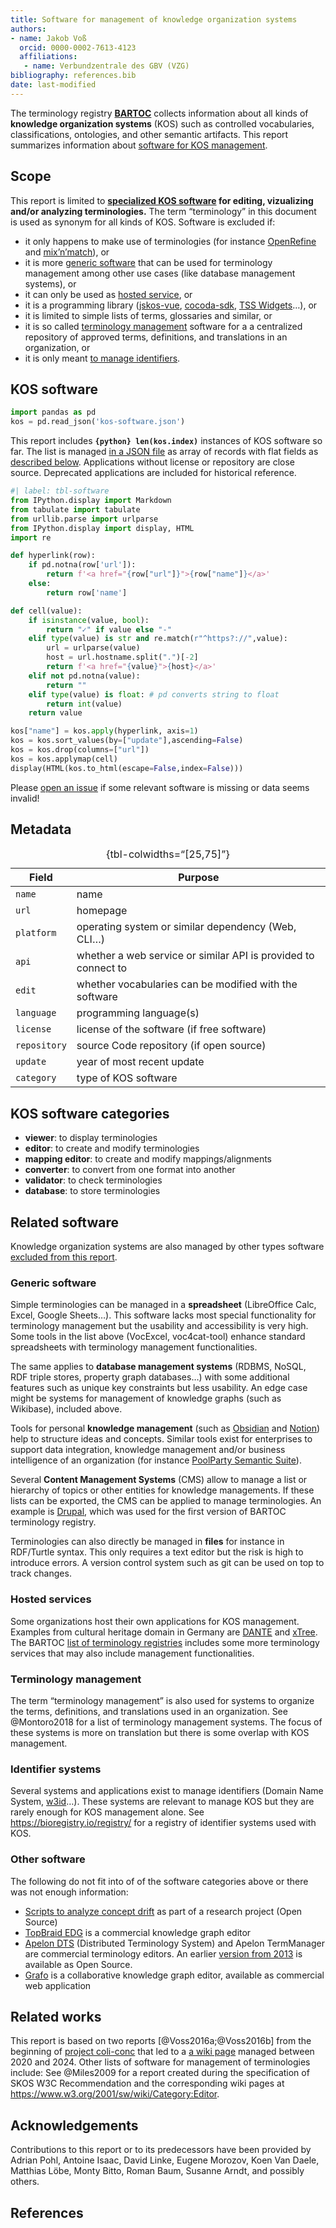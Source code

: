 ```yaml
---
title: Software for management of knowledge organization systems
authors:
- name: Jakob Voß
  orcid: 0000-0002-7613-4123
  affiliations:
   - name: Verbundzentrale des GBV (VZG)
bibliography: references.bib
date: last-modified
---
```


The terminology registry **[BARTOC](https://bartoc.org/)** collects information about all kinds of **knowledge organization systems** (KOS) such as controlled vocabularies, classifications, ontologies, and other semantic artifacts. This report summarizes information about [software for KOS management](#kos-software).

## Scope

This report is limited to **[specialized KOS software](#kos-software) for editing, vizualizing and/or analyzing terminologies.** The term "terminology" in this document is used as synonym for all kinds of KOS. Software is excluded if:

- it only happens to make use of terminologies (for instance [OpenRefine] and [mix'n'match]), or
- it is more [generic software] that can be used for terminology management among other use cases (like database management systems), or
- it can only be used as [hosted service](#hosted-services), or
- it is a programming library ([jskos-vue], [cocoda-sdk], [TSS Widgets]...), or
- it is limited to simple lists of terms, glossaries and similar, or
- it is so called [terminology management] software for a a centralized repository of approved terms, definitions, and translations in an organization, or
- it is only meant [to manage identifiers](#identifier-systems).

## KOS software

```python
import pandas as pd
kos = pd.read_json('kos-software.json')
```

This report includes **`{python} len(kos.index)`** instances of KOS software so far. The list is managed [in a JSON file](kos-software.json) as array of records with flat fields as [described below](#metadata). Applications without license or repository are close source. Deprecated applications are included for historical reference.

```python
#| label: tbl-software
from IPython.display import Markdown
from tabulate import tabulate
from urllib.parse import urlparse
from IPython.display import display, HTML
import re

def hyperlink(row):
    if pd.notna(row['url']):
        return f'<a href="{row["url"]}">{row["name"]}</a>'
    else:
        return row['name']    

def cell(value):
    if isinstance(value, bool):
        return "✓" if value else "-"
    elif type(value) is str and re.match(r"^https?://",value):
        url = urlparse(value)
        host = url.hostname.split(".")[-2]
        return f'<a href="{value}">{host}</a>'
    elif not pd.notna(value):
        return ""
    elif type(value) is float: # pd converts string to float
        return int(value)
    return value

kos["name"] = kos.apply(hyperlink, axis=1)
kos = kos.sort_values(by=["update"],ascending=False)
kos = kos.drop(columns=["url"])
kos = kos.applymap(cell)
display(HTML(kos.to_html(escape=False,index=False)))
```

Please [open an issue](https://github.com/gbv/bartoc-vocabulary-software/issues) if some relevant software is missing or data seems invalid!

## Metadata

Field | Purpose
------|--------
`name` | name
`url` | homepage
`platform` | operating system or similar dependency (Web, CLI...) 
`api` | whether a web service or similar API is provided to connect to
`edit` | whether vocabularies can be modified with the software
`language` | programming language(s)
`license` | license of the software (if free software)
`repository` | source Code repository (if open source)
`update` | year of most recent update
`category` | type of KOS software

: {tbl-colwidths="[25,75]"}

## KOS software categories

- **viewer**: to display terminologies
- **editor**: to create and modify terminologies
- **mapping editor**: to create and modify mappings/alignments
- **converter**: to convert from one format into another
- **validator**: to check terminologies
- **database**: to store terminologies

## Related software

Knowledge organization systems are also managed by other types software [excluded from this report](#scope).

### Generic software

Simple terminologies can be managed in a **spreadsheet** (LibreOffice Calc, Excel, Google Sheets...). This software lacks most special functionality for terminology management but the usability and accessibility is very high. Some tools in the list above (VocExcel, voc4cat-tool) enhance standard spreadsheets with terminology management functionalities.

The same applies to **database management systems** (RDBMS, NoSQL, RDF triple stores, property graph databases...) with some additional features such as unique key constraints but less usability. An edge case might be systems for management of knowledge graphs (such as Wikibase), included above.

Tools for personal **knowledge management** (such as [Obsidian] and [Notion]) help to structure ideas and concepts. Similar tools exist for enterprises to support data integration, knowledge management and/or business intelligence of an organization (for instance [PoolParty Semantic Suite]).

Several **Content Management Systems** (CMS) allow to manage a list or hierarchy of topics or other entities for knowledge managements. If these lists can be exported, the CMS can be applied to manage terminologies. An example is [Drupal], which was used for the first version of BARTOC terminology registry.

Terminologies can also directly be managed in **files** for instance in RDF/Turtle syntax. This only requires a text editor but the risk is high to introduce errors. A version control system such as git can be used on top to track changes.

### Hosted services

Some organizations host their own applications for KOS management. Examples from cultural heritage domain in Germany are [DANTE](https://doi.org/10.11588/akmb.2018.1.63475) and [xTree](https://xtree-public.digicult-verbund.de/). The BARTOC [list of terminology registries](https://bartoc.org/registries) includes some more terminology services that may also include management functionalities.

### Terminology management

The term "terminology management" is also used for systems to organize the terms, definitions, and translations used in an organization. See @Montoro2018 for a list of terminology management systems. The focus of these systems is more on translation but there is some overlap with KOS management.

### Identifier systems

Several systems and applications exist to manage identifiers (Domain Name System, [w3id](https://w3id.org/)...). These systems are relevant to manage KOS but they are rarely enough for KOS management alone. See <https://bioregistry.io/registry/> for a registry of identifier systems used with KOS.

### Other software

The following do not fit into of of the software categories above or there was not enough information:

- [Scripts to analyze concept drift](https://github.com/Multilingual-LGBTQIA-Vocabularies/Examing_LGBTQ_Concepts) as part of a research project (Open Source)
- [TopBraid EDG](https://www.topquadrant.com/topbraid-edg/) is a commercial knowledge graph editor
- [Apelon DTS](https://www.apelondts.org/) (Distributed Terminology System) and Apelon TermManager are commercial terminology editors. An earlier [version from 2013](https://apelon-dts.sourceforge.net/) is available as Open Source.
- [Grafo](https://gra.fo/) is a collaborative knowledge graph editor, available as commercial web application

## Related works

This report is based on two reports [@Voss2016a;@Voss2016b] from the beginning of [project coli-conc](https://coli-conc.gbv.de/) that led to a [a wiki page](https://github.com/gbv/bartoc.org/wiki/Software-for-controlled-vocabularies) managed between 2020 and 2024. 
Other lists of software for management of terminologies include: See @Miles2009 for a report created during the specification of SKOS W3C Recommendation and the corresponding wiki pages at <https://www.w3.org/2001/sw/wiki/Category:Editor>.

## Acknowledgements

Contributions to this report or to its predecessors have been provided by 
Adrian Pohl,
Antoine Isaac,
David Linke,
Eugene Morozov,
Koen Van Daele,
Matthias Löbe,
Monty Bitto,
Roman Baum,
Susanne Arndt,
and possibly others.

## References

:::{#refs}
:::

[Drupal]: https://www.drupal.org/
[OpenRefine]: https://openrefine.org/
[mix'n'match]: https://mix-n-match.toolforge.org/
[Obsidian]: https://obsidian.md/
[Notion]: https://www.notion.com/
[TSS Widgets]: https://github.com/ts4nfdi/terminology-service-suite
[jskos-vue]: https://github.com/gbv/jskos-vue/
[cocoda-sdk]: https://github.com/gbv/cocoda-sdk/
[PoolParty Semantic Suite]: https://www.poolparty.biz/product-overview

